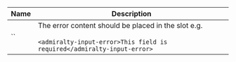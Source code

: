 
| Name | Description |
| --- | --- |
| `` | The error content should be placed in the slot e.g.<br /><br />`<admiralty-input-error>This field is required</admiralty-input-error>` |

